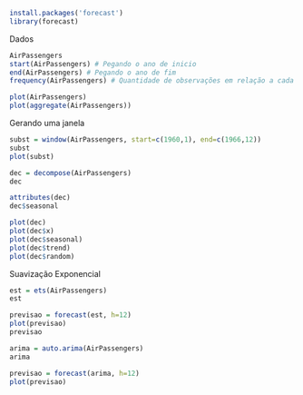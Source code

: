 ```{r}
install.packages('forecast')
library(forecast)
```
Dados
```{r}
AirPassengers
start(AirPassengers) # Pegando o ano de inicio
end(AirPassengers) # Pegando o ano de fim
frequency(AirPassengers) # Quantidade de observações em relação a cada ano

```

```{r}
plot(AirPassengers) 
plot(aggregate(AirPassengers))
```
Gerando uma janela
```{r}
subst = window(AirPassengers, start=c(1960,1), end=c(1966,12))
subst
plot(subst)
```
```{r}
dec = decompose(AirPassengers)
dec
```
```{r}
attributes(dec)
dec$seasonal
```
```{r}
plot(dec)
plot(dec$x)
plot(dec$seasonal)
plot(dec$trend)
plot(dec$random)
```
Suavização Exponencial
```{r}
est = ets(AirPassengers)
est
```

```{r}
previsao = forecast(est, h=12)
plot(previsao)
previsao
```
```{r}
arima = auto.arima(AirPassengers)
arima
```
```{r}
previsao = forecast(arima, h=12)
plot(previsao)
```

